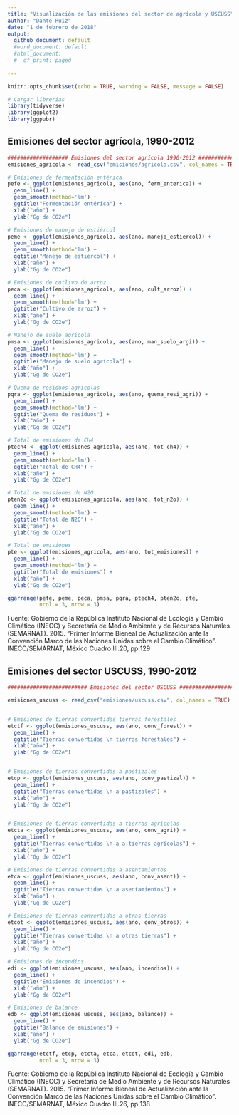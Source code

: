 ```yaml
---
title: "Visualización de las emisiones del sector de agrícola y USCUSS"
author: "Dante Ruiz"
date: "1 de febrero de 2018"
output: 
  github_document: default
  #word_document: default
  #html_document:
  #  df_print: paged
  
---
```


```r
knitr::opts_chunk$set(echo = TRUE, warning = FALSE, message = FALSE)
```

```r
# Cargar librerías
library(tidyverse)
library(ggplot2)
library(ggpubr)
```

## Emisiones del sector agrícola, 1990-2012


```r
################### Emisiones del sector agrícola 1990-2012 ###################
emisiones_agricola <- read_csv("emisiones/agricola.csv", col_names = TRUE)

# Emisiones de fermentación entérica
pefe <- ggplot(emisiones_agricola, aes(ano, ferm_enterica)) + 
  geom_line() +
  geom_smooth(method='lm') +
  ggtitle("Fermentación entérica") +
  xlab("año") +
  ylab("Gg de CO2e")

# Emisiones de manejo de estiércol
peme <- ggplot(emisiones_agricola, aes(ano, manejo_estiercol)) + 
  geom_line() +
  geom_smooth(method='lm') +
  ggtitle("Manejo de estiércol") +
  xlab("año") +
  ylab("Gg de CO2e")

# Emisiones de cutlivo de arroz
peca <- ggplot(emisiones_agricola, aes(ano, cult_arroz)) + 
  geom_line() +
  geom_smooth(method='lm') + 
  ggtitle("Cultivo de arroz") +
  xlab("año") +
  ylab("Gg de CO2e")

# Manejo de suelo agrícola
pmsa <- ggplot(emisiones_agricola, aes(ano, man_suelo_argi)) + 
  geom_line() +
  geom_smooth(method='lm') +
  ggtitle("Manejo de suelo agrícola") +
  xlab("año") +
  ylab("Gg de CO2e")

# Quema de residuos agrícolas
pqra <- ggplot(emisiones_agricola, aes(ano, quema_resi_agri)) + 
  geom_line() +
  geom_smooth(method='lm') +
  ggtitle("Quema de residuos") +
  xlab("año") +
  ylab("Gg de CO2e")

# Total de emisiones de CH4
ptech4 <- ggplot(emisiones_agricola, aes(ano, tot_ch4)) + 
  geom_line() +
  geom_smooth(method='lm') +
  ggtitle("Total de CH4") +
  xlab("año") +
  ylab("Gg de CO2e")

# Total de emisiones de N2O
pten2o <- ggplot(emisiones_agricola, aes(ano, tot_n2o)) + 
  geom_line() +
  geom_smooth(method='lm') +
  ggtitle("Total de N2O") +
  xlab("año") +
  ylab("Gg de CO2e")

# Total de emisiones
pte <- ggplot(emisiones_agricola, aes(ano, tot_emisiones)) + 
  geom_line() +
  geom_smooth(method='lm') +
  ggtitle("Total de emisiones") +
  xlab("año") +
  ylab("Gg de CO2e")

ggarrange(pefe, peme, peca, pmsa, pqra, ptech4, pten2o, pte,
          ncol = 3, nrow = 3)
```

Fuente: Gobierno de la República Instituto Nacional de Ecología y Cambio Climático (INECC) y Secretaría de Medio Ambiente y de Recursos Naturales (SEMARNAT). 2015. "Primer Informe Bieneal de Actualización ante la Convención Marco de las Naciones Unidas sobre el Cambio Climático". INECC/SEMARNAT, México
Cuadro III.20, pp 129

## Emisiones del sector USCUSS, 1990-2012


```r
######################### Emisiones del sector USCUSS #########################

emisiones_uscuss <- read_csv("emisiones/uscuss.csv", col_names = TRUE)


# Emisiones de tierras convertidas tierras forestales
etctf <- ggplot(emisiones_uscuss, aes(ano, conv_forest)) + 
  geom_line() +
  ggtitle("Tierras convertidas \n tierras forestales") +
  xlab("año") +
  ylab("Gg de CO2e")


# Emisiones de tierras convertidas a pastizales
etcp <- ggplot(emisiones_uscuss, aes(ano, conv_pastizal)) + 
  geom_line() +
  ggtitle("Tierras convertidas \n a pastizales") +
  xlab("año") +
  ylab("Gg de CO2e")


# Emisiones de tierras convertidas a tierras agrícolas
etcta <- ggplot(emisiones_uscuss, aes(ano, conv_agri)) + 
  geom_line() +
  ggtitle("Tierras convertidas \n a a tierras agrícolas") +
  xlab("año") +
  ylab("Gg de CO2e")

# Emisiones de tierras convertidas a asentamientos
etca <- ggplot(emisiones_uscuss, aes(ano, conv_asent)) + 
  geom_line() +
  ggtitle("Tierras convertidas \n a asentamientos") +
  xlab("año") +
  ylab("Gg de CO2e")

# Emisiones de tierras convertidas a otras tierras
etcot <- ggplot(emisiones_uscuss, aes(ano, conv_otros)) + 
  geom_line() +
  ggtitle("Tierras convertidas \n a otras tierras") +
  xlab("año") +
  ylab("Gg de CO2e")

# Emisiones de incendios
edi <- ggplot(emisiones_uscuss, aes(ano, incendios)) + 
  geom_line() +
  ggtitle("Emisiones de incendios") +
  xlab("año") +
  ylab("Gg de CO2e")

# Emisiones de balance
edb <- ggplot(emisiones_uscuss, aes(ano, balance)) + 
  geom_line() +
  ggtitle("Balance de emisiones") +
  xlab("año") +
  ylab("Gg de CO2e")

ggarrange(etctf, etcp, etcta, etca, etcot, edi, edb, 
          ncol = 3, nrow = 3)
```

Fuente: Gobierno de la República Instituto Nacional de Ecología y Cambio Climático (INECC) y Secretaría de Medio Ambiente y de Recursos Naturales (SEMARNAT). 2015. "Primer Informe Bieneal de Actualización ante la Convención Marco de las Naciones Unidas sobre el Cambio Climático". INECC/SEMARNAT, México
Cuadro III.26, pp 138

